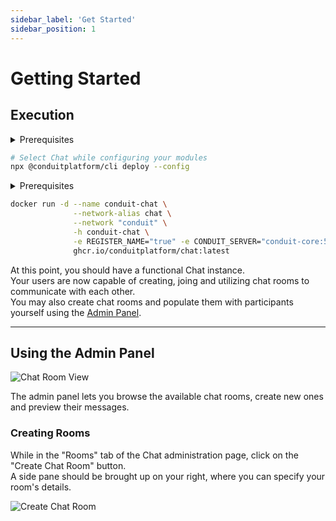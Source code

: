 ```yaml
---
sidebar_label: 'Get Started'
sidebar_position: 1
---
```



# Getting Started

## Execution

<Tabs>
<TabItem value="cli" label="CLI">
<details><summary>Prerequisites</summary>

``` bash
sudo npm install -g @conduitplatform/cli
```
</details>

``` bash
# Select Chat while configuring your modules
npx @conduitplatform/cli deploy --config
```
</TabItem>

<TabItem value="docker" label="Docker">
<details><summary>Prerequisites</summary>

``` bash
# Set up the Container Network
docker network create conduit

# Start Redis
docker run -d --name conduit-redis \
              --network-alias redis \
              --network "conduit" \
              -h conduit-redis \
              -p 6379:6379 \
              docker.io/library/redis:latest

# Start Conduit
docker run -d --name conduit-core \
              --network-alias conduit \
              --network "conduit" \
              -h conduit-core \
              -p 55152:55152 -p 3030:3030 -p 3031:3031 \
              -e REDIS_HOST="conduit-redis" -e REDIS_PORT="6379" \
              ghcr.io/conduitplatform/conduit:latest

# Start MongoDB
docker run -d --name conduit-mongo \
              --network-alias mongo \
              --network "conduit" \
              -h conduit-mongo \
              -p 27017:27017 \
              docker.io/library/mongo:latest

# Start Database
docker run -d --name conduit-database \
              --network-alias database \
              --network "conduit" \
              -h conduit-database \
              -e REGISTER_NAME="true" -e CONDUIT_SERVER="conduit-core:55152" \
              -e DB_TYPE="mongodb" \
              -e DB_CONN_URI="mongodb://conduit-mongo:27017" \
              ghcr.io/conduitplatform/database:latest
# Start Router
docker run -d --name conduit-router \
              --network-alias router \
              --network "conduit" \
              -h conduit-router \
              -p 3000:3000 -p 3001:3001 \
              -e REGISTER_NAME="true" -e CONDUIT_SERVER="conduit-core:55152" \
              ghcr.io/conduitplatform/authentication:latest
```
</details>

``` bash
docker run -d --name conduit-chat \
              --network-alias chat \
              --network "conduit" \
              -h conduit-chat \
              -e REGISTER_NAME="true" -e CONDUIT_SERVER="conduit-core:55152" \
              ghcr.io/conduitplatform/chat:latest
```
</TabItem>
</Tabs>

At this point, you should have a functional Chat instance.<br />
Your users are now capable of creating, joing and utilizing chat rooms to communicate with each other.<br />
You may also create chat rooms and populate them with participants yourself using the [Admin Panel](../../get-started/admin-panel).

-------------------------------------------------

## Using the Admin Panel

![Chat Room View](/img/modules/chat/admin/room_view.png)

The admin panel lets you browse the available chat rooms, create new ones and preview their messages.

### Creating Rooms

While in the "Rooms" tab of the Chat administration page, click on the "Create Chat Room" button.<br />
A side pane should be brought up on your right, where you can specify your room's details. 

![Create Chat Room](/img/modules/chat/admin/create_room_pane.png)
